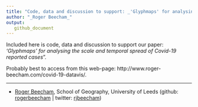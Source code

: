 ```yaml
---
title: "Code, data and discussion to support: _'Glyphmaps' for analysing the scale and temporal spread of Covid-19 reported cases_"
author: "_Roger Beecham_"
output:
   github_document
---
```


Included here is code, data and discussion to support our paper:  _'Glyphmaps' for analysing the scale and temporal spread of Covid-19 reported cases_".

Probably best to access from this web-page: http://www.roger-beecham.com/covid-19-datavis/.

---

* [Roger Beecham](http://www.roger-beecham.com/), School of Geography, University of Leeds (github:
[rogerbeecham](https://github.com/rogerbeecham) | twitter: [rjbeecham](https://twitter.com/rjbeecham))